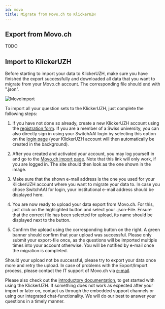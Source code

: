 ```yaml
---
id: movo
title: Migrate from Movo.ch to KlickerUZH
---
```


## Export from Movo.ch

TODO

## Import to KlickerUZH

Before starting to import your data to KlickerUZH, make sure you have finished the export successfully and downloaded all data that you want to migrate from your Movo.ch account. The corresponding file should end with ".json". 

![MovoImport](/img/movo_import.png)

To import all your question sets to the KlickerUZH, just complete the following steps:

1. If you have not done so already, create a new KlickerUZH account using the [registration form](https://app.klicker.uzh.ch/user/registration). If you are a member of a Swiss university, you can also directly sign in using your SwitchAAI login by selecting this option on the [login page](https://app.klicker.uzh.ch/user/login) (your KlickerUZH account will then automatically be created in the background).

2. After you created and activated your account, you may log yourself in and go to the [Movo.ch import page](https://app.klicker.uzh.ch/movo). Note that this link will only work, if you are logged in. The site should then look as the one shown in the image.

3. Make sure that the shown e-mail address is the one you used for your KlickerUZH account where you want to migrate your data to. In case you chose SwitchAAI for login, your institutional e-mail address should be displayed here.

4. You are now ready to upload your data export from Movo.ch. For this, just click on the highlighted button and select your .json-File. Ensure that the correct file has been selected for upload, its name should be displayed next to the button.

5. Confirm the upload using the corresponding button on the right. A green banner should confirm that your upload was successful. Please only submit your export-file once, as the questions will be imported multiple times into your account otherwise. You will be notified by e-mail once the migration is completed.

Should your upload not be successful, please try to export your data once more and retry the upload. In case of problems with the Export/Import process, please contact the IT support of Movo.ch via [e-mail](mailto:support-its@unibas.ch).

Please also check out the [introductory documentation](/introduction/getting_started), to get started with using the KlickerUZH. If something does not work as expected after your import or later on, contact us through the embedded support channels or using our integrated chat-functionality. We will do our best to answer your questions in a timely manner.

